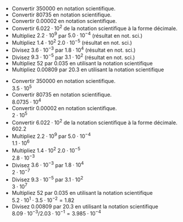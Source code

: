 ::: {.Exercise data-latex=""}

- Convertir 350000 en notation scientifique.  
\vspace{\stretch{1}}
- Convertir 80735 en notation scientifique.  
\vspace{\stretch{1}}
- Convertir 0.00002 en notation scientifique.  
\vspace{\stretch{1}}
- Convertir $6.022 \cdot 10^2$ de la notation scientifique à la forme décimale.  
\vspace{\stretch{1}}
- Multipliez $2.2 \cdot 10^9$ par $5.0 \cdot 10^{-4}$ (résultat en not. sci.)  
\vspace{\stretch{1}}
- Multipliez $1.4 \cdot 10^2$ $2.0 \cdot 10^{-5}$ (résultat en not. sci.)  
\vspace{\stretch{1}}
- Divisez $3.6 \cdot 10^{-3}$ par $1.8 \cdot 10^4$ (résultat en not. sci.)  
\vspace{\stretch{1}}
- Divisez $9.3 \cdot 10^{-5}$ par $3.1 \cdot 10^2$ (résultat en not. sci.)  
\vspace{\stretch{1}}
- Multipliez 52 par 0.035 en utilisant la notation scientifique  
\vspace{\stretch{1}}
- Multipliez 0.00809 par 20.3 en utilisant la notation scientifique  
\vspace{\stretch{1}}

:::

::: {.Answer data-latex=""}

- Convertir 350000 en notation scientifique.  
$3.5 \cdot 10^5$
- Convertir 80735 en notation scientifique.  
$8.0735 \cdot 10^4$
- Convertir 0.00002 en notation scientifique.  
$2 \cdot 10^5$
- Convertir $6.022 \cdot 10^2$ de la notation scientifique à la forme décimale.  
$602.2$
- Multipliez $2.2 \cdot 10^9$ par $5.0 \cdot 10^{-4}$  
$1.1 \cdot 10^6$
- Multipliez $1.4 \cdot 10^2$ $2.0 \cdot 10^{-5}$  
$2.8 \cdot 10^{-3}$
- Divisez $3.6 \cdot 10^{-3}$ par $1.8 \cdot 10^4$  
$2 \cdot 10^{-7}$
- Divisez $9.3 \cdot 10^{-5}$ par $3.1 \cdot 10^2$  
$3 \cdot 10^{7}$
- Multipliez 52 par 0.035 en utilisant la notation scientifique  
$5.2 \cdot 10^{1} \cdot 3.5 \cdot 10^{-2} = 1.82$
- Divisez 0.00809 par 20.3 en utilisant la notation scientifique  
$8.09 \cdot 10^{-3} / 2.03 \cdot 10^{-1} = 3.985 \cdot 10^{-4}$

:::
